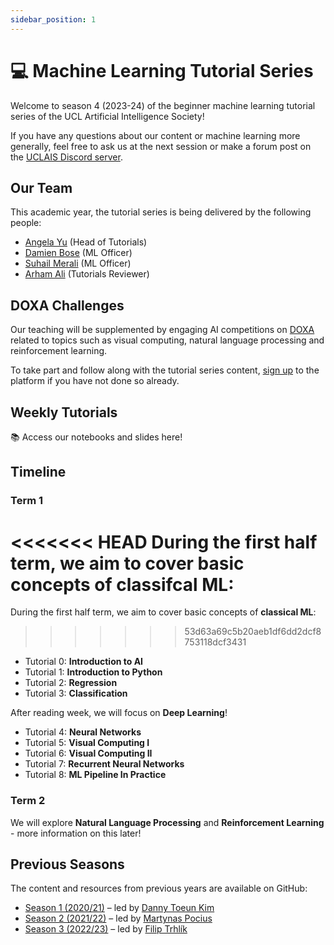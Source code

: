 ---
sidebar_position: 1
---


# 💻 Machine Learning Tutorial Series

Welcome to season 4 (2023-24) of the beginner machine learning tutorial series of the UCL Artificial Intelligence Society!

If you have any questions about our content or machine learning more generally, feel free to ask us at the next session or make a forum post on the [UCLAIS Discord server](https://discord.gg/KSUZuQx?ltclid=3f704b3b-9044-415a-a2d7-e41007214187).

## Our Team

This academic year, the tutorial series is being delivered by the following people:

- [Angela Yu](#) (Head of Tutorials)
- [Damien Bose](#) (ML Officer)
- [Suhail Merali](#) (ML Officer)
- [Arham Ali](#) (Tutorials Reviewer)

## DOXA Challenges

Our teaching will be supplemented by engaging AI competitions on [DOXA](https://doxaai.com/) related to topics such as visual computing, natural language processing and reinforcement learning.

To take part and follow along with the tutorial series content, [sign up](https://doxaai.com/sign-up) to the platform if you have not done so already.

## Weekly Tutorials

📚 Access our notebooks and slides here!

<DocCardList />

## Timeline

### Term 1

<<<<<<< HEAD
During the first half term, we aim to cover basic concepts of **classifcal ML**:
=======
During the first half term, we aim to cover basic concepts of **classical ML**:
>>>>>>> 53d63a69c5b20aeb1df6dd2dcf8753118dcf3431

- Tutorial 0: **Introduction to AI**
- Tutorial 1: **Introduction to Python**
- Tutorial 2: **Regression**
- Tutorial 3: **Classification**

After reading week, we will focus on **Deep Learning**!

- Tutorial 4: **Neural Networks**
- Tutorial 5: **Visual Computing I**
- Tutorial 6: **Visual Computing II**
- Tutorial 7: **Recurrent Neural Networks**
- Tutorial 8: **ML Pipeline In Practice**

### Term 2

We will explore **Natural Language Processing** and **Reinforcement Learning** - more information on this later!

## Previous Seasons

The content and resources from previous years are available on GitHub:

- [Season 1 (2020/21)](https://github.com/UCLAIS/Machine-Learning-Tutorials) &ndash; led by [Danny Toeun Kim](https://github.com/kimdanny)
- [Season 2 (2021/22)](https://github.com/UCLAIS/ML-Tutorials-Season-2) &ndash; led by [Martynas Pocius](https://github.com/MartynasPocius)
- [Season 3 (2022/23)](https://github.com/UCLAIS/ml-tutorials-season-3) &ndash; led by [Filip Trhlík](https://trhlikfilip.com/)
